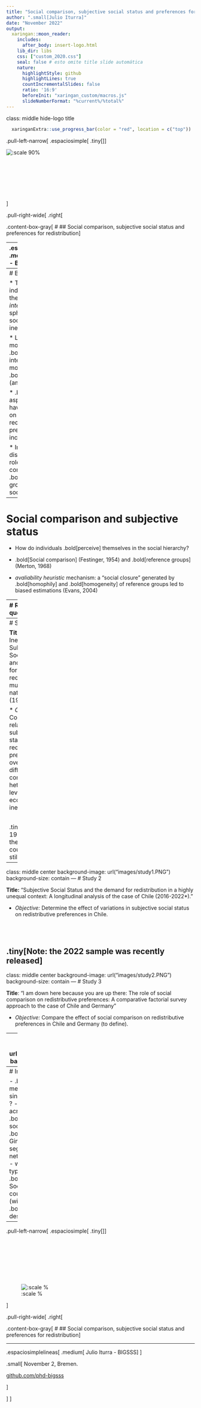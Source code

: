 ```yaml
---
title: "Social comparison, subjective social status and preferences for redistribution"
author: ".small[Julio Iturra]"
date: "November 2022"
output:
  xaringan::moon_reader:
    includes:
      after_body: insert-logo.html
    lib_dir: libs
    css: ["custom_2020.css"]
    seal: false # esto omite title slide automática
    nature:
      highlightStyle: github
      highlightLines: true
      countIncrementalSlides: false
      ratio: '16:9'
      beforeInit: "xaringan_custom/macros.js"
      slideNumberFormat: "%current%/%total%"
---
```

class: middle hide-logo title

```r
  xaringanExtra::use_progress_bar(color = "red", location = c("top"))
```

.pull-left-narrow[
.espaciosimple[
.tiny[]
]

![:scale 90%](images/bigsss-logo.jpeg)
<br><br><br><br><br><br><br><br>
]

.pull-right-wide[
.right[

.content-box-gray[
# 
## Social comparison, subjective social status and preferences for redistribution
]

----
.espaciosimplelineas[
.medium[
Julio Iturra - BIGSSS
] 
]

.small[
November 2, Bremen.

[github.com/phd-bigsss](https://github.com/phd-bigsss)
  ]

]
]
---
# Background

* To what extent do individuals _prefer_ that the government _intervene_ on different spheres of social/economic inequality?  

* Literature has paid more attention to .bold[material interests], .bold[social mobility] or .bold[values/ideology] (among others)  

* .bold[Subjective] aspects of inequality have been set aside on explaining redistributive preferences (but, increasing)

* Increasing discussion about the role of .bold[social comparison] and .bold[reference groups] on subjective social status

---
# Social comparison and subjective status

* How do individuals .bold[perceive] themselves in the social hierarchy?

* .bold[Social comparison] (Festinger, 1954) and .bold[reference groups] (Merton, 1968) 

* _avaliability heuristic_ mechanism: a "social closure" generated by .bold[homophily] and .bold[homogeneity] of reference groups led to biased estimations (Evans, 2004)

---
# Research question

<br>
<br>
.center[
.large[*What is the role of social comparison and subjective social status on redistributive preferences formation?*
]
]
---
# Study 1: 

**Title:** "Economic Inequality, Subjective Social Status and preference for redistribution: A multilevel cross-national study (1992*-2019)".

* *Objective:* Compare the relation between subjective social status and redistributive preferences over time in different national contexts with heterogeneous levels of economic inequality.

<br>

.tiny[Note: the 1992 sample is the smallest (19 countries), but still useful.]
---
class: middle center
background-image: url("images/study1.PNG")
background-size: contain
---
# Study 2

**Title:** "Subjective Social Status and the demand for redistribution in a highly unequal context: A longitudinal analysis of the case of Chile (2016-2022*)."

* *Objective:* Determine the effect of variations in subjective social status on redistributive preferences in Chile.

<br><br>

.tiny[Note: the 2022 sample was recently released]
---
class: middle center
background-image: url("images/study2.PNG")
background-size: contain
---
# Study 3

**Title**: "I am down here because you are up there: The role of social comparison on redistributive preferences: A comparative factorial survey approach to the case of Chile and Germany"

* *Objective:* Compare the effect of social comparison on redistributive preferences in Chile and Germany (to define).

---
class: middle center
background-image: url("images/study3.PNG")
background-size: contain
---
# In progress

- .bold[Lit. review on how measure preferences] 
  - single item vs latent factor ?
  - scale construct validity across countries ?
- .bold[Direct o Indirect social comparison?] 
- .bold[Contextual influence: Gini and what else?]
  - segregation (social networks/socioeconomic)
  - welfare (regime type/social spending)
- .bold[Is time important?]
  - Societal level (within-country)
  - Individual level (within-individuals)
- .bold[Experimental desings]

---
.pull-left-narrow[
.espaciosimple[
.tiny[]
]
<br><br><br><br><br><br><br><br>

![:scale %](images/bigsss-logo.jpeg)

<!-- ![:scale 50%](images/bigsss-logo.jpeg) -->
<!-- <br> -->

]

.pull-right-wide[
.right[

.content-box-gray[
# 
## Social comparison, subjective social status and preferences for redistribution
]

----

.espaciosimplelineas[
.medium[
Julio Iturra - BIGSSS
] 
]

.small[
November 2, Bremen.

[github.com/phd-bigsss](https://github.com/phd-bigsss)
  
  ]

]
]

